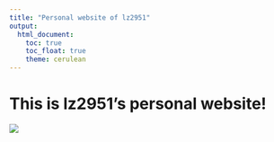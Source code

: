 ```yaml
---
title: "Personal website of lz2951"
output: 
  html_document:
    toc: true
    toc_float: true
    theme: cerulean
---
```


# This is lz2951's personal website!

<img src="images/IMG_4324.JPG">



